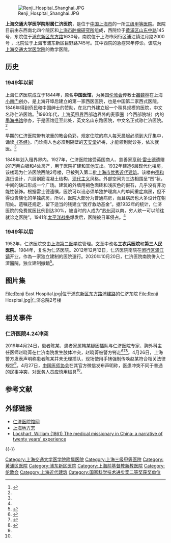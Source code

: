 {{Otheruses|subject=中国大陆上海市的仁濟醫院|other=其他地方的同名醫療院所|仁濟醫院}}
{{Pathnav|中华人民共和国教育部|上海交通大学|上海交通大学医学院}}
[[File:Renji_Hospital_Shanghai.JPG|thumb]]

'''上海交通大学医学院附属仁济医院'''，是位于[[中国|中国]][[上海市|上海市]]的一所[[三级甲等医院|三级甲等医院]]。医院目前由东西南北四个院区和[[上海市肿瘤研究所|上海市肿瘤研究所]]组成，西院位于[[黄浦区|黄浦区]][[山东路_(上海)|山东中路]]145号，东院位于[[浦东新区|浦东新区]][[东方路_(上海)|东方路]]1630号，南院位于上海市闵行区浦江镇江月路2000号 ，北院位于上海市浦东新区巨野路745号。其中西院的急症常年停诊。该院为[[上海交通大学医学院|上海交通大学医学院]]的教学医院。

== 历史 ==

=== 1949年以前 ===
上海仁济医院成立于1844年，原名'''中国医馆'''，为英国[[伦敦会|伦敦会]]传教士[[雒魏林|雒魏林]]在上海[[小南门_(上海)|小南门]]创办，是上海开埠后建立的第一家西医医院，也是中国第二家西式医院。1846年得到侨民和中国绅士的赞助，在北门外建立起一个稍具规模的医院，中文名称仁济医馆。<ref name=":0">{{Cite book|title=《老上海高楼广厦》|last=薛理勇|first=|publisher=上海书店出版社|year=2014|isbn=9787545809114|location=|pages=68页}}</ref>1960年代，[[上海公共租界|上海英租界]]西部边界外的麦家圈（今西部院址）内的[[墨海书馆|墨海书馆]]停办，于是医馆迁至此处，英文名山东路医院，中文名正式称仁济医院。<ref name=":0" />

早期的仁济医院带有浓重的教会色彩，规定住院的病人每天晨起必须到大厅集中，诵读[[聖經|《圣经》]]。门诊病人也必须到隔壁的[[天安堂_(上海)|天安堂]]祈祷，才能领到就诊券，依次就医。<ref name=":0" />

1848年划入租界界内。1927年，仁济医院接受英国商人、慈善家[[亨利·雷士德|亨利·雷士德]]遗赠的1万两白银和4处房产，用于医院扩建和其他支出。1932年建造6层现代化楼房，该楼现为仁济医院西院2号楼，已被列入第二批[[上海市优秀近代建筑|上海市优秀近代建筑]]。该楼由[[德和洋行|德和洋行]]设计，六层钢筋混凝土结构，[[现代主义建筑|现代主义]]风格。外部空间为三边相围呈“凹”状，中间的缺口形成一个广场。建筑的外墙用褐色面砖和浅灰色的假石，几乎没有非功能性装饰。根据雷士德遗嘱，医院可以设必须单独护理病人的单间重症病房，但不得设贵族化的单独病房，所以，医院大部分为普通病房，而且病房也大多设计在朝阳处。遗嘱还规定，留下适当的钱建立“医疗救助基金”。据1932年的统计，仁济医院的免费就医比例到达30%，被当时的人成为“[[苏州河|苏州河]]以南，穷人欸一可以前往就诊之医院”。1941年[[太平洋战争|太平洋战争]]爆发后，医院被日军侵占。<ref name=":0" />

=== 1949年以后 ===
1952年，仁济医院交由[[上海第二医学院|上海第二医学院]]管理。[[文革|文革]]中改名'''工农兵医院'''和'''第三人民医院'''。1984年，复名为仁济医院。2012年12月12日，仁济医院南院在[[闵行区|闵行区]][[浦江镇|浦江镇]]开业，作為一家独立建制的医院運行。2020年10月20日，仁济医院南院併入仁濟醫院，独立建制撤銷<ref>{{cite news |title=仁济南院运行8年并入仁济医院，上海掀开大型医院一体化高质量发展新模式 |url=https://www.sohu.com/a/425979054_120244154 |accessdate=2020-10-20 |archive-date=2021-06-13 |archive-url=https://web.archive.org/web/20210613232428/https://www.sohu.com/a/425979054_120244154 }}</ref>。

== 图片集 ==
<gallery>
File:Renji East Hospital.jpg|位于[[浦东新区|浦东新区]][[东方路_(上海)|东方路]][[浦建路|浦建路]]的仁济东院
File:Renji Hospital.jpg|仁济总院2号楼
</gallery>

== 相关事件 ==
=== 仁济医院4.24冲突 ===
2019年4月24日，患者陈某、患者家属韩某疑因插队与仁济医院专家、胸外科主任医师赵晓菁在仁济南院发生肢体冲突，赵晓菁被警方铐走<ref name="警方">{{Cite web|title=上海警方回应“仁济医院专家因拒绝接诊插队病人被警方戴上手铐带走”事件|url=https://www.guancha.cn/politics/2019_04_26_499342.shtml|work=观察网|accessdate=2019-04-27|archive-date=2021-06-13|archive-url=https://web.archive.org/web/20210613233830/https://www.guancha.cn/politics/2019_04_26_499342.shtml}}</ref><ref>{{Cite web|title=仁济医院医生被警方铐走 医师协会：对医务人员慎用械具|url=http://www.bjnews.com.cn/news/2019/04/27/573102.html|work=|accessdate=2019-04-27|last=新京报网|archive-date=2022-03-28|archive-url=https://web.archive.org/web/20220328151006/https://www.bjnews.com.cn/news/2019/04/27/573102.html}}</ref><ref name="中国医师协会">{{Cite web|title=医生拒接诊插队病人被警察带走？中国医师协会发声明|url=https://www.chinanews.com/sh/2019/04-27/8821874.shtml|work=中国新闻网|accessdate=2019-04-27|archive-date=2021-06-13|archive-url=https://web.archive.org/web/20210613233830/https://www.chinanews.com/sh/2019/04-27/8821874.shtml}}</ref>。4月26日，上海警方发表声明称患者陈某并未无理插队，现场使用手铐强制传唤赵某符合相关法律规定<ref name="警方"/>。4月27日，[[中国医师协会|中国医师协会]]在其官方微信发布声明称，医患冲突不同于普通的民事冲突，对医务人员应慎用械具<ref name="中国医师协会"/>。

== 参考文献 ==
{{reflist}}

== 外部链接 ==
* [http://www.renji.com/ 仁济医院馆网] {{Wayback|url=http://www.renji.com/ |date=20211221034057 }}
* [https://web.archive.org/web/20110520173039/http://www.shtong.gov.cn/newsite/node2/node2245/node67643/node67648/node67687/node67780/userobject1ai65006.html 上海地方志]
* [https://web.archive.org/web/20111002084053/http://ebook.lib.hku.hk/CTWE/B36598860/ Lockhart, William (1861) The medical missionary in China: a narrative of twenty years' experience]{{en}}

{{-}}
{{上海交通大学}}
{{上海医院}}
{{上海市第二批优秀历史建筑}}

[[Category:上海交通大学医学院附属医院|Category:上海交通大学医学院附属医院]]
[[Category:上海三级甲等医院|Category:上海三级甲等医院]]
[[Category:黄浦区医院|Category:黄浦区医院]]
[[Category:浦东新区医院|Category:浦东新区医院]]
[[Category:上海前基督教新教医院|Category:上海前基督教新教医院]]
[[Category:伦敦会|Category:伦敦会]]
[[Category:上海近代建筑|Category:上海近代建筑]]
[[Category:国家科学技术进步奖二等奖获奖单位|Category:国家科学技术进步奖二等奖获奖单位]]